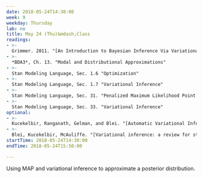 ```yaml
---
date: 2018-05-24T14:30:00
week: 9
weekday: Thursday
lab: no
title: May 24 (Thu)&mdash;Class
readings:
- >-
  Grimmer. 2011. "[An Introduction to Bayesian Inference Via Variational Approximations](https://dx.doi.org/10.1093/pan/mpq027)" *Political Analysis*
- >-
  *BDA3*, Ch. 13. "Modal and Distributional Approximations"
- >-
  Stan Modeling Language, Sec. 1.6 "Optimization"
- >-
  Stan Modeling Language, Sec. 1.7 "Variational Inference" 
- >-
  Stan Modeling Language, Sec. 31. "Penalized Maximum Likelihood Point Estimation"
- >-
  Stan Modeling Language, Sec. 33. "Variational Inference"
optional:
- >-
  Kucekelbir, Ranganath, Gelman, and Blei. "[Automatic Variational Inference in Stan](https://arxiv.org/abs/1506.03431)" 2015. arXiv.
- >-
  Blei, Kucekelbir, McAuliffe. "[Variational inference: a review for statisticians](https://doi.org/10.1080/01621459.2017.1285773)". 2017. *Journal of the American Statistical Association*
startTime: 2018-05-24T14:30:00
endTime: 2018-05-24T15:50:00

---
```


Using MAP and variational inference to approximate a posterior distribution.
